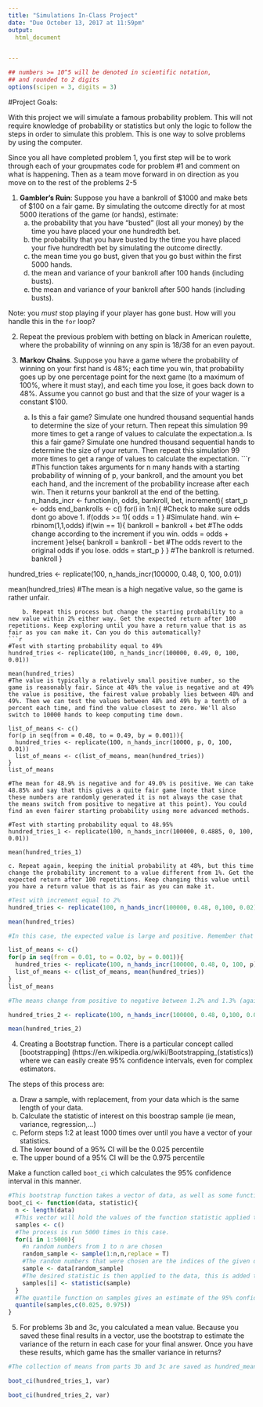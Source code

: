 ```yaml
---
title: "Simulations In-Class Project"
date: "Due October 13, 2017 at 11:59pm"
output:
  html_document


---
```


<style type="text/css">
.table {

    width: 80%;
    margin-left:10%; 
    margin-right:10%;
}
</style>
```r
## numbers >= 10^5 will be denoted in scientific notation,
## and rounded to 2 digits
options(scipen = 3, digits = 3)
```




#Project Goals:



With this project we will simulate a famous probability problem. This will not require knowledge of probability or statistics but only the logic to follow the steps in order to simulate this problem. This is one way to solve problems by using the computer. 


Since you all have completed problem 1, you first step will be to work through each of your groupmates code for problem #1 and comment on what is happening. Then as a team move forward in on direction as you move on to the rest of the problems 2-5

 1. **Gambler's Ruin**: Suppose you have a bankroll of $1000 and make bets of $100 on a fair game. By simulating the outcome directly for at most 5000 iterations of the game (or hands), estimate:
    a. the probability that you have "busted" (lost all your money) by the time you have placed your one hundredth bet. 
    b. the probability that you have busted by the time you have placed your five hundredth bet by simulating the outcome directly. 
    c. the mean time you go bust, given that you go bust within the first 5000 hands.
    d. the mean and variance of your bankroll after 100 hands (including busts).
    e. the mean and variance of your bankroll after 500 hands (including busts).
 
Note: you *must* stop playing if your player has gone bust. How will you handle this in the `for` loop?

2. Repeat the previous problem with betting on black in American roulette, where the probability of winning on any spin is 18/38 for an even payout.

3. **Markov Chains**. Suppose you have a game where the probability of winning on your first hand is 48%; each time you win, that probability goes up by one percentage point for the next game (to a maximum of 100%, where it must stay), and each time you lose, it goes back down to 48%. Assume you cannot go bust and that the size of your wager is a constant $100.
    a. Is this a fair game? Simulate one hundred thousand sequential hands to determine the size of your return. Then repeat this simulation 99 more times to get a range of values to calculate the expectation.a. Is this a fair game? Simulate one hundred thousand sequential hands to determine the size of your return. Then repeat this simulation 99 more times to get a range of values to calculate the expectation.
```r
#This function takes arguments for n many hands with a starting probability of winning of p, your bankroll, and the amount you bet each hand, and the increment of the probability increase after each win. Then it returns your bankroll at the end of the betting.
n_hands_incr <- function(n, odds, bankroll, bet, increment){
  start_p <- odds
  end_bankrolls <- c()
  for(i in 1:n){
    #Check to make sure odds dont go above 1.
    if(odds >= 1){
      odds = 1
    }
    #Simulate hand.
    win <- rbinom(1,1,odds)
    if(win == 1){
      bankroll = bankroll + bet
      #The odds change according to the increment if you win.
      odds = odds + increment
    }else{
      bankroll = bankroll - bet
      #The odds revert to the original odds if you lose.
      odds = start_p
    }
  }
  #The bankroll is returned.
  bankroll
}

hundred_tries <- replicate(100, n_hands_incr(100000, 0.48, 0, 100, 0.01))

mean(hundred_tries)
#The mean is a high negative value, so the game is rather unfair.
```
    b. Repeat this process but change the starting probability to a new value within 2% either way. Get the expected return after 100 repetitions. Keep exploring until you have a return value that is as fair as you can make it. Can you do this automatically?
```r
#Test with starting probability equal to 49%
hundred_tries <- replicate(100, n_hands_incr(100000, 0.49, 0, 100, 0.01))

mean(hundred_tries)
#The value is typically a relatively small positive number, so the game is reasonably fair. Since at 48% the value is negative and at 49% the value is positive, the fairest value probably lies between 48% and 49%. Then we can test the values between 48% and 49% by a tenth of a percent each time, and find the value closest to zero. We'll also switch to 10000 hands to keep computing time down.

list_of_means <- c()
for(p in seq(from = 0.48, to = 0.49, by = 0.001)){
  hundred_tries <- replicate(100, n_hands_incr(10000, p, 0, 100, 0.01))
  list_of_means <- c(list_of_means, mean(hundred_tries))
}
list_of_means

#The mean for 48.9% is negative and for 49.0% is positive. We can take 48.85% and say that this gives a quite fair game (note that since these numbers are randomly generated it is not always the case that the means switch from positive to negative at this point). You could find an even fairer starting probability using more advanced methods.

#Test with starting probability equal to 48.95%
hundred_tries_1 <- replicate(100, n_hands_incr(100000, 0.4885, 0, 100, 0.01))

mean(hundred_tries_1)
```
    c. Repeat again, keeping the initial probability at 48%, but this time change the probability increment to a value different from 1%. Get the expected return after 100 repetitions. Keep changing this value until you have a return value that is as fair as you can make it. 
```r
#Test with increment equal to 2%
hundred_tries <- replicate(100, n_hands_incr(100000, 0.48, 0,100, 0.02))

mean(hundred_tries)

#In this case, the expected value is large and positive. Remember that when the increment was 1% the value was large and negative. We'll use a similar method to the previous part to test increment values by the tenth of a percent between 1% and 2%. In this case it doesn't quite make sense to change the number of hands to 10000 rather than 100000, since the higher increments means there is a better chance that the probability will get to 1, caussing a long series of wins. Then changing the number of hands will drastically change the returns of the game.

list_of_means <- c()
for(p in seq(from = 0.01, to = 0.02, by = 0.001)){
  hundred_tries <- replicate(100, n_hands_incr(100000, 0.48, 0, 100, p))
  list_of_means <- c(list_of_means, mean(hundred_tries))
}
list_of_means

#The means change from positive to negative between 1.2% and 1.3% (again this may not always be the case). We'll split the difference at 1.25% to get a reasonably fair game. Again similar methods can help make the game fairer if you want.

hundred_tries_2 <- replicate(100, n_hands_incr(100000, 0.48, 0,100, 0.0135))

mean(hundred_tries_2)
```


4. Creating a Bootstrap function. There is a particular concept called [bootstrapping]
(https://en.wikipedia.org/wiki/Bootstrapping_(statistics)) where we can easily create 95% confidence intervals, even for complex estimators.

The steps of this process are:

  a. Draw a sample, with replacement, from your data which is the same length of your data.
  b. Calculate the statistic of interest on this boostrap sample (ie mean, variance, regression,...)
  c. Peform steps 1:2 at least 1000 times over until you have a vector of your statistics. 
  d. The lower bound of a 95% CI will be the 0.025 percentile
  e. The upper bound of a 95% CI will be the 0.975 percentile

Make a function called `boot_ci` which calculates the 95% confidence interval in this manner.

```r
#This bootstrap function takes a vector of data, as well as some function called statistic which is the function of the data you are interested in.
boot_ci <- function(data, statistic){
  n <- length(data)
  #This vector will hold the values of the function statistic applied to the random sample with replacement from the data.
  samples <- c()
  #The process is run 5000 times in this case.
  for(i in 1:5000){
    #n random numbers from 1 to n are chosen
    random_sample <- sample(1:n,n,replace = T)
    #The random numbers that were chosen are the indices of the given data, this gives a sample of the data with the same length, with replacement.
    sample <- data[random_sample]
    #The desired statistic is then applied to the data, this is added to the vector samples.
    samples[i] <- statistic(sample)
  }
  #The quantile function on samples gives an estimate of the 95% confidence interval, which is returned.
  quantile(samples,c(0.025, 0.975))
}
```

5. For problems 3b and 3c, you calculated a mean value. Because you saved these final results in a vector, use the bootstrap to estimate the variance of the return in each case for your final answer. Once you have these results, which game has the smaller variance in returns?

```r
#The collection of means from parts 3b and 3c are saved as hundred_means_1 and hundred_means_2 respectively. Then we can call the new boot_ci function on these vectors with statistic equal to the variance function.

boot_ci(hundred_tries_1, var)

boot_ci(hundred_tries_2, var)
```
